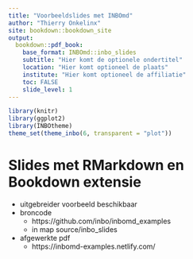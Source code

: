 ```yaml
--- 
title: "Voorbeeldslides met INBOmd"
author: "Thierry Onkelinx"
site: bookdown::bookdown_site
output:
  bookdown::pdf_book:
    base_format: INBOmd::inbo_slides
    subtitle: "Hier komt de optionele ondertitel"
    location: "Hier komt optioneel de plaats"
    institute: "Hier komt optioneel de affiliatie"
    toc: FALSE
    slide_level: 1
---
```


```r
library(knitr)
library(ggplot2)
library(INBOtheme)
theme_set(theme_inbo(6, transparent = "plot"))
```

# Slides met RMarkdown en Bookdown extensie

- uitgebreider voorbeeld beschikbaar
- broncode
    - https://github.com/inbo/inbomd_examples
    - in map source/inbo_slides
- afgewerkte pdf
    - https://inbomd-examples.netlify.com/
